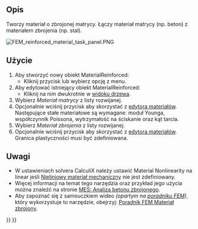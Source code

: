 <languages/>

{{Docnav/pl
|[[FEM_MaterialMechanicalNonlinear/pl|Nieliniowy materiał mechaniczny]]
|[[FEM_MaterialEditor/pl|Edytor materiału]]
|[[FEM_Workbench/pl|Środowisko pracy MES]]
|IconL=FEM_MaterialMechanicalNonlinear.svg
|IconR=FEM_MaterialEditor.svg
|IconC=Workbench_FEM.svg
}}

{{GuiCommandContainer|
{{GuiCommand/pl
|Name=FEM MaterialReinforced
|Name/pl=MES Materiał zbrojony (beton)
|MenuLocation= Model → Materiały → Materiał zbrojony (beton)
|Workbenches=[[FEM_Workbench/pl|MES]]
|SeeAlso=[[FEM_tutorial/pl|Poradnik MES]]
}}
{{GuiCommandFemInfo/pl
|Solvers=CalculiX
}}
}}

<span id="Description"></span>
==Opis==

Tworzy materiał o zbrojonej matrycy. Łączy materiał matrycy (np. beton) z materiałem zbrojenia (np. stal).

[[File:FEM_reinforced_material_task_panel.PNG]]
{{Caption|Okno dialogowe materiału zbrojonego}}

<span id="Usage"></span>
==Użycie==

<div class="mw-translate-fuzzy">
# Aby stworzyć nowy obiekt MaterialReinforced:
#* Kliknij przycisk {{Button|[[Image:FEM MaterialReinforced.svg|16px]] [[FEM MaterialReinforced/pl|Materiał zbrojony (beton)]]}} lub wybierz opcję {{MenuCommand|Model → Materiały → [[Image:FEM_MaterialReinforced.svg|16px]] Materiał zbrojony (beton)}} z menu.
# Aby edytować istniejący obiekt MaterialReinforced:
#* Kliknij na nim dwukrotnie w [[Tree_view/pl|widoku drzewa]].
# Wybierz ''Materiał matrycy'' z listy rozwijanej.
# Opcjonalnie wciśnij przycisk {{Button|Uruchom edytor}} aby skorzystać z [[Materials_Edit/pl|edytora materiałów]]. Następujące stałe materiałowe są wymaganeː moduł Younga, współczynnik Poissona, wytrzymałość na ściskanie oraz kąt tarcia.
# Wybierz ''Materiał zbrojenia'' z listy rozwijanej.
# Opcjonalnie wciśnij przycisk {{Button|Uruchom edytor}} aby skorzystać z [[Materials_Edit/pl|edytora materiałów]]. Granica plastyczności musi być zdefiniowana.
</div>

<span id="Notes"></span>
==Uwagi==

* W ustawieniach solvera CalculiX należy ustawić Material Nonlinearity na linear jeśli [[FEM_MaterialMechanicalNonlinear/pl|Nieliniowy materiał mechaniczny]] nie jest zdefiniowany.
* Więcej informacji na temat tego narzędzia oraz przykład jego użycia można znaleźć na stronie [[Analysis_of_reinforced_concrete_with_FEM/pl|MES: Analiza betonu zbrojonego]].
* Aby zapoznać się z samouczkiem wideo ''(opartym na [[FEM_tutorial/pl|poradniku FEM]])'', który wykorzystuje to narzędzie, obejrzyj: [https://www.youtube.com/watch?v=SZTIqhfCSVc Poradnik FEM Materiał zbrojony].


{{Docnav/pl
|[[FEM_MaterialMechanicalNonlinear/pl|Nieliniowy materiał mechaniczny]]
|[[FEM_MaterialEditor/pl|Edytor materiału]]
|[[FEM_Workbench/pl|Środowisko pracy MES]]
|IconL=FEM_MaterialMechanicalNonlinear.svg
|IconR=FEM_MaterialEditor.svg
|IconC=Workbench_FEM.svg
}}

{{FEM Tools navi{{#translation:}}}}
{{Userdocnavi{{#translation:}}}}